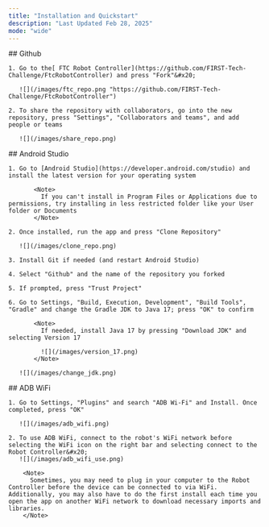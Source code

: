 ```yaml
---
title: "Installation and Quickstart"
description: "Last Updated Feb 28, 2025"
mode: "wide"
---
```


<Tabs>
  <Tab title="Github">
    ## Github

    1. Go to the[ FTC Robot Controller](https://github.com/FIRST-Tech-Challenge/FtcRobotController) and press "Fork"&#x20;

       ![](/images/ftc_repo.png "https://github.com/FIRST-Tech-Challenge/FtcRobotController")

    2. To share the repository with collaborators, go into the new repository, press "Settings", "Collaborators and teams", and add people or teams

       ![](/images/share_repo.png)
  </Tab>

  <Tab title="Android Studio">
    ## Android Studio

    1. Go to [Android Studio](https://developer.android.com/studio) and install the latest version for your operating system

           <Note>
             If you can't install in Program Files or Applications due to permissions, try installing in less restricted folder like your User folder or Documents
           </Note>

    2. Once installed, run the app and press "Clone Repository"

       ![](/images/clone_repo.png)

    3. Install Git if needed (and restart Android Studio)

    4. Select "Github" and the name of the repository you forked

    5. If prompted, press "Trust Project"

    6. Go to Settings, "Build, Execution, Development", "Build Tools", "Gradle" and change the Gradle JDK to Java 17; press "OK" to confirm

           <Note>
             If needed, install Java 17 by pressing "Download JDK" and selecting Version 17

             ![](/images/version_17.png)
           </Note>

       ![](/images/change_jdk.png)
  </Tab>

  <Tab title="ADB WiFi">
    ## ADB WiFi

    1. Go to Settings, "Plugins" and search "ADB Wi-Fi" and Install. Once completed, press "OK"

       ![](/images/adb_wifi.png)

    2. To use ADB WiFi, connect to the robot's WiFi network before selecting the WiFi icon on the right bar and selecting connect to the Robot Controller&#x20;
       ![](/images/adb_wifi_use.png)

        <Note>
          Sometimes, you may need to plug in your computer to the Robot Controller before the device can be connected to via WiFi. Additionally, you may also have to do the first install each time you open the app on another WiFi network to download necessary imports and libraries.
        </Note>
  </Tab>
</Tabs>